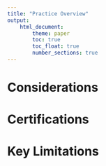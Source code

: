 ```yaml
---
title: "Practice Overview"
output:
    html_document:
        theme: paper
        toc: true
        toc_float: true
        number_sections: true
---
```


# Considerations

# Certifications

# Key Limitations

